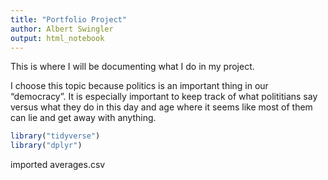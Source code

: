 ```yaml
---
title: "Portfolio Project"
author: Albert Swingler
output: html_notebook
---
```


This is where I will be documenting what I do in my project.

I choose this topic because politics is an important thing in our "democracy". It is especially important to keep track of what polititians say versus what they do in this day and age where it seems like most of them can lie and get away with anything.

```r

library("tidyverse")
library("dplyr")

```


imported averages.csv
